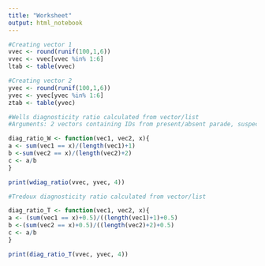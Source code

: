 ```yaml
---
title: "Worksheet"
output: html_notebook
---
```


```r
#Creating vector 1
vvec <- round(runif(100,1,6))
vvec <- vvec[vvec %in% 1:6]
ltab <- table(vvec)

#Creating vector 2
yvec <- round(runif(100,1,6))
yvec <- yvec[yvec %in% 1:6]
ztab <- table(yvec)
```

```r
#Wells diagnosticity ratio calculated from vector/list
#Arguments: 2 vectors containing IDs from present/absent parade, suspect index

diag_ratio_W <- function(vec1, vec2, x){
a <- sum(vec1 == x)/(length(vec1)+1)
b <-sum(vec2 == x)/(length(vec2)+2)
c <- a/b
}

print(wdiag_ratio(vvec, yvec, 4))
```
```r
#Tredoux diagnosticity ratio calculated from vector/list

diag_ratio_T <- function(vec1, vec2, x){
a <- (sum(vec1 == x)+0.5)/((length(vec1)+1)+0.5)
b <-(sum(vec2 == x)+0.5)/((length(vec2)+2)+0.5)
c <- a/b
}

print(diag_ratio_T(vvec, yvec, 4))
```

